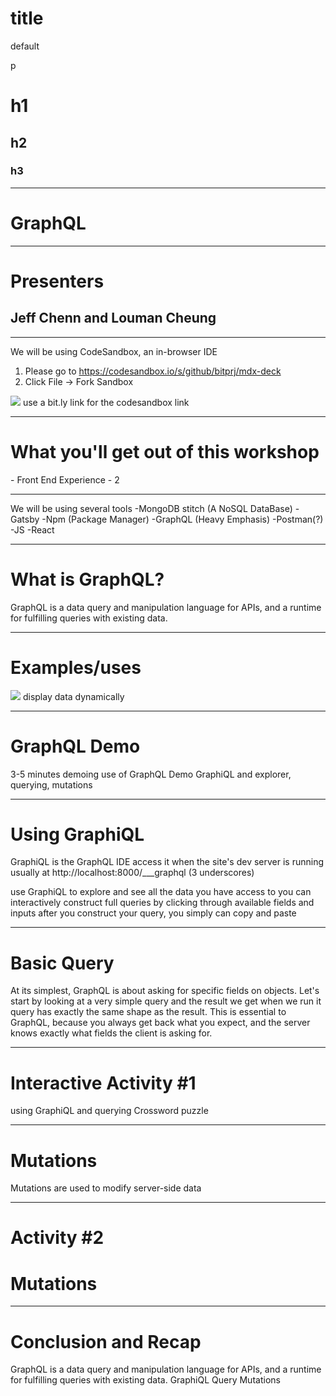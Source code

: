 

# title
default
<p>p</p>
<h1>h1</h1>
<h2>h2</h2>
<h3>h3</h3>

---

# GraphQL

---

# Presenters
<h2>Jeff Chenn and Louman Cheung</h2>

---

We will be using CodeSandbox, an in-browser IDE
1. Please go to https://codesandbox.io/s/github/bitprj/mdx-deck
2. Click File -> Fork Sandbox


<img src={codesandbox} />

<Notes>
use a bit.ly link for the codesandbox link
</Notes>

---

# What you'll get out of this workshop
<Steps>
- Front End Experience
- 2
</Steps>

---

We will be using several tools
<Steps>
-MongoDB stitch (A NoSQL DataBase)
-Gatsby
-Npm (Package Manager)
-GraphQL (Heavy Emphasis)
-Postman(?)
-JS
-React
</Steps>

---

# What is GraphQL?
GraphQL is a data query 
and manipulation language for APIs, 
and a runtime for fulfilling queries 
with existing data.

---

# Examples/uses

<img src={graphql} />

<Notes>
display data dynamically
</Notes>

---

# GraphQL Demo

<Notes>
3-5 minutes demoing use of GraphQL
Demo GraphiQL and explorer, querying, mutations
</Notes>

---

# Using GraphiQL
GraphiQL is the GraphQL IDE
access it when the site's dev server is running
usually at http://localhost:8000/___graphql (3 underscores)

<Notes>
use GraphiQL to explore and see all the data you have access to
you can interactively construct full queries by clicking through
available fields and inputs
after you construct your query, you simply can copy and paste
</Notes>

---

# Basic Query

<Notes>
At its simplest, GraphQL is about asking for specific fields on 
objects. Let's start by looking at a very simple query and 
the result we get when we run it
query has exactly the same shape as the result. 
This is essential to GraphQL, because you always get back what 
you expect, and the server knows exactly what fields the client 
is asking for.
</Notes>

---

# Interactive Activity #1
using GraphiQL and querying
Crossword puzzle

---

# Mutations

<Notes>
Mutations are used to modify server-side data
</Notes>

---

# Activity #2
# Mutations

---

# Conclusion and Recap
GraphQL is a data query and manipulation language for APIs, and a runtime for fulfilling queries with existing data.
GraphiQL
Query
Mutations
